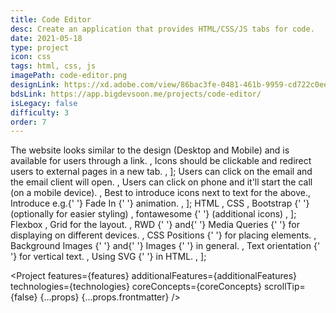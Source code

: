 ```yaml
---
title: Code Editor
desc: Create an application that provides HTML/CSS/JS tabs for code.
date: 2021-05-18
type: project
icon: css
tags: html, css, js
imagePath: code-editor.png
designLink: https://xd.adobe.com/view/86bac3fe-0481-461b-9959-cd722c0eedb8-d3e9/
bdsLink: https://app.bigdevsoon.me/projects/code-editor/
isLegacy: false
difficulty: 3
order: 7
---
```




  <Text size="small">
    The website looks similar to the design (Desktop and Mobile) and is
    available for users through a link.
  </Text>,
  <Text size="small">
    Icons should be clickable and redirect users to external pages in a new tab.
  </Text>,
];

  <Text size="small">
    Users can click on the email and the email client will open.
  </Text>,
  <Text size="small">
    Users can click on phone and it'll start the call (on a mobile device).
  </Text>,
  <Text size="small">Best to introduce icons next to text for the above.</Text>,
  <Text size="small">
    Introduce e.g.{' '}
    <Link size="small" href="https://www.w3schools.com/w3css/w3css_animate.asp">
      Fade In
    </Link>{' '}
    animation.
  </Text>,
];

  <Text size="small">
    <Link size="small" href="https://www.w3schools.com/html/">
      HTML
    </Link>
  </Text>,
  <Text size="small">
    <Link size="small" href="https://www.w3schools.com/css/">
      CSS
    </Link>
  </Text>,
  <Text size="small">
    <Link size="small" href="https://getbootstrap.com/">
      Bootstrap
    </Link>{' '}
    (optionally for easier styling)
  </Text>,
  <Text size="small">
    <Link size="small" href="https://fontawesome.com/">
      fontawesome
    </Link>{' '}
    (additional icons)
  </Text>,
];

  <Text size="small">
    <Link
      size="small"
      href="https://css-tricks.com/snippets/css/a-guide-to-flexbox/"
    >
      Flexbox
    </Link>
    , <Link
      size="small"
      href="https://css-tricks.com/snippets/css/complete-guide-grid/"
    >
      Grid
    </Link> for the layout.
  </Text>,
  <Text size="small">
    <Link
      size="small"
      href="https://www.w3schools.com/html/html_responsive.asp"
    >
      RWD
    </Link>{' '}
    and{' '}
    <Link
      size="small"
      href="https://www.w3schools.com/css/css_rwd_mediaqueries.asp"
    >
      Media Queries
    </Link>{' '}
    for displaying on different devices.
  </Text>,
  <Text size="small">
    <Link size="small" href="https://www.w3schools.com/css/css_positioning.asp">
      CSS Positions
    </Link>{' '}
    for placing elements.
  </Text>,
  <Text size="small">
    <Link
      size="small"
      href="https://www.w3schools.com/html/html_images_background.asp"
    >
      Background Images
    </Link>{' '}
    and{' '}
    <Link size="small" href="https://www.w3schools.com/css/css3_images.asp">
      Images
    </Link>{' '}
    in general.
  </Text>,
  <Text size="small">
    <Link
      size="small"
      href="https://developer.mozilla.org/en-US/docs/Web/CSS/text-orientation"
    >
      Text orientation
    </Link>{' '}
    for vertical text.
  </Text>,
  <Text size="small">
    <Link size="small" href="https://css-tricks.com/using-svg/">
      Using SVG
    </Link>{' '}
    in HTML.
  </Text>,
];

<Project
  features={features}
  additionalFeatures={additionalFeatures}
  technologies={technologies}
  coreConcepts={coreConcepts}
  scrollTip={false}
  {...props}
  {...props.frontmatter}
/>
